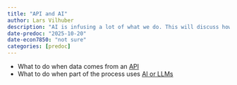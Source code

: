 ```yaml
---
title: "API and AI"
author: Lars Vilhuber
description: "AI is infusing a lot of what we do. This will discuss how you can produce research that uses AI and APIs, while still being reproducible."
date-predoc: "2025-10-20"
date-econ7850: "not sure"
categories: [predoc]
---
```


- What to do when data comes from an [API](https://github.com/labordynamicsinstitute/alfred_example/)
- What to do when part of the process uses [AI or LLMs](https://larsvilhuber.github.io/reproducibility-for-llm/presentation/#/title-slide)
